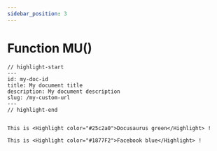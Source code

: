 ```yaml
---
sidebar_position: 3
---
```


# Function MU()

```text title="my-doc.md"
// highlight-start
---
id: my-doc-id
title: My document title
description: My document description
slug: /my-custom-url
---
// highlight-end


This is <Highlight color="#25c2a0">Docusaurus green</Highlight> !

This is <Highlight color="#1877F2">Facebook blue</Highlight> !
